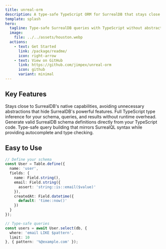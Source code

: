 ```yaml
---
title: unreal-orm
description: A type-safe TypeScript ORM for SurrealDB that stays close to native capabilities
template: splash
hero:
  tagline: Type-safe SurrealDB queries with TypeScript without abstractions
  image:
    file: ../../assets/houston.webp
  actions:
    - text: Get Started
      link: /package/readme/
      icon: right-arrow
    - text: View on GitHub
      link: https://github.com/jimpex/unreal-orm
      icon: github
      variant: minimal
---
```



## Key Features

<CardGrid stagger>
	<Card title="Native First" icon="rocket">
		Stays close to SurrealDB's native capabilities, avoiding unnecessary abstractions that hide SurrealDB's powerful features.
	</Card>
	<Card title="Type Safety" icon="approve-check-circle">
		Full TypeScript type inference for your schema, queries, and results without runtime overhead.
	</Card>
	<Card title="Schema Generation" icon="setting">
		Generate valid SurrealDB schema definitions directly from your TypeScript code.
	</Card>
	<Card title="Query Building" icon="open-book">
		Type-safe query building that mirrors SurrealQL syntax while providing autocomplete and type checking.
	</Card>
</CardGrid>

## Easy to Use

```typescript
// Define your schema
const User = Table.define({
  name: 'user',
  fields: {
    name: Field.string(),
    email: Field.string({ 
      assert: 'string::is::email($value)' 
    }),
    createdAt: Field.datetime({ 
      default: 'time::now()' 
    })
  }
});

// Type-safe queries
const users = await User.select(db, {
  where: 'email LIKE $pattern',
  limit: 10
}, { pattern: '%@example.com' });
```

